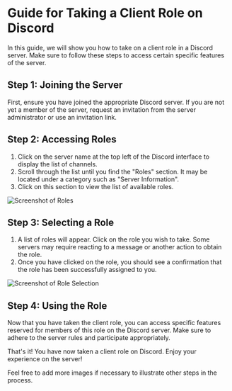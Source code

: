 # Guide for Taking a Client Role on Discord

In this guide, we will show you how to take on a client role in a Discord server. Make sure to follow these steps to access certain specific features of the server.

## Step 1: Joining the Server

First, ensure you have joined the appropriate Discord server. If you are not yet a member of the server, request an invitation from the server administrator or use an invitation link.

## Step 2: Accessing Roles

1. Click on the server name at the top left of the Discord interface to display the list of channels.
2. Scroll through the list until you find the "Roles" section. It may be located under a category such as "Server Information".
3. Click on this section to view the list of available roles.

![Screenshot of Roles](https://i.imgur.com/4974wW2.png)

## Step 3: Selecting a Role

1. A list of roles will appear. Click on the role you wish to take. Some servers may require reacting to a message or another action to obtain the role.
2. Once you have clicked on the role, you should see a confirmation that the role has been successfully assigned to you.

![Screenshot of Role Selection](https://imgur.com/votre-image-ici.png)

## Step 4: Using the Role

Now that you have taken the client role, you can access specific features reserved for members of this role on the Discord server. Make sure to adhere to the server rules and participate appropriately.

That's it! You have now taken a client role on Discord. Enjoy your experience on the server!

Feel free to add more images if necessary to illustrate other steps in the process.
